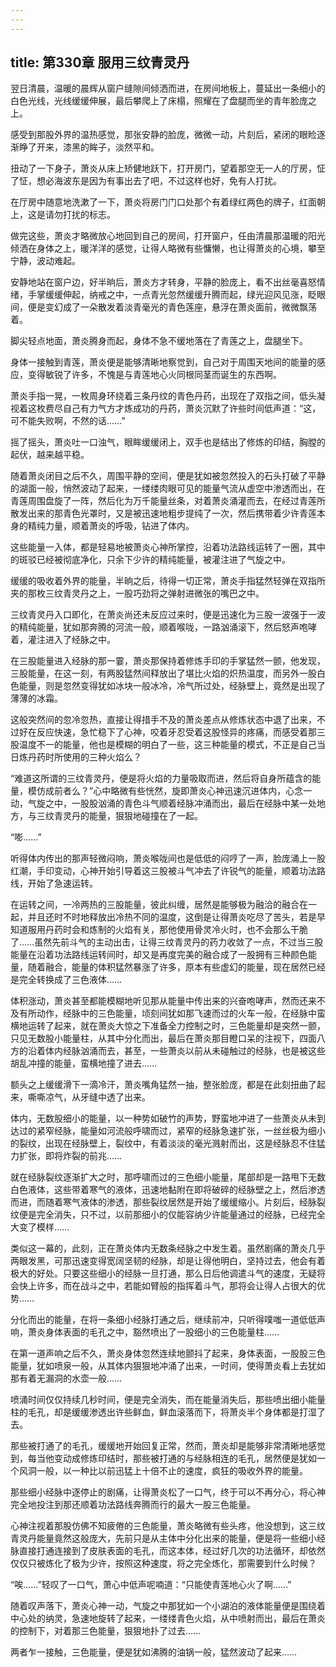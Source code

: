```yaml
---
---
---
```

title: 第330章 服用三纹青灵丹
---



翌日清晨，温暖的晨辉从窗户缝隙间倾洒而进，在房间地板上，蔓延出一条细小的白色光线，光线缓缓伸展，最后攀爬上了床榻，照耀在了盘腿而坐的青年脸庞之上。

感受到那股外界的温热感觉，那张安静的脸庞，微微一动，片刻后，紧闭的眼睑逐渐睁了开来，漆黑的眸子，淡然平和。

扭动了一下身子，萧炎从床上矫健地跃下，打开房门，望着那空无一人的厅房，怔了怔，想必海波东是因为有事出去了吧，不过这样也好，免有人打扰。

在厅房中随意地洗漱了一下，萧炎将房门门口处那个有着绿红两色的牌子，红面朝上，这是请勿打扰的标志。

做完这些，萧炎才略微放心地回到自己的房间，打开窗户，任由清晨那温暖的阳光倾洒在身体之上，暖洋洋的感觉，让得人略微有些慵懒，也让得萧炎的心境，攀至宁静，波动难起。

安静地站在窗户边，好半晌后，萧炎方才转身，平静的脸庞上，看不出丝毫喜怒情绪，手掌缓缓伸起，纳戒之中，一点青光忽然缓缓升腾而起，绿光迎风见涨，眨眼间，便是变幻成了一朵散发着淡青毫光的青色莲座，悬浮在萧炎面前，微微飘荡着。

脚尖轻点地面，萧炎腾身而起，身体不急不缓地落在了青莲之上，盘腿坐下。

身体一接触到青莲，萧炎便是能够清晰地察觉到，自己对于周围天地间的能量的感应，变得敏锐了许多，不愧是与青莲地心火同根同茎而诞生的东西啊。

萧炎手指一晃，一枚周身环绕着三条丹纹的青色丹药，出现在了双指之间，低头凝视着这枚费尽自己有力气方才炼成功的丹药，萧炎沉默了许些时间低声道：“这，可不能失败啊，不然的话……”

摇了摇头，萧炎吐一口浊气，眼眸缓缓闭上，双手也是结出了修炼的印结，胸膛的起伏，越来越平稳。

随着萧炎闭目之后不久，周围平静的空间，便是犹如被忽然投入的石头打破了平静的湖面一般，悄然波动了起来，一缕缕肉眼可见的能量气流从虚空中渗透而出，在青莲周围盘旋了一阵，然后化为万千能量丝条，对着萧炎涌灌而去，在经过青莲所散发出来的那青色光罩时，又是被迅速地粗步提纯了一次，然后携带着少许青莲本身的精纯力量，顺着萧炎的呼吸，钻进了体内。

这些能量一入体，都是轻易地被萧炎心神所掌控，沿着功法路线运转了一圈，其中的斑驳已经被彻底净化，只余下少许的精纯能量，被灌注进了气旋之中。

缓缓的吸收着外界的能量，半晌之后，待得一切正常，萧炎手指猛然轻弹在双指所夹的那枚三纹青灵丹之上，一股巧劲将之弹射进微张的嘴巴之中。

三纹青灵丹入口即化，在萧炎尚还未反应过来时，便是迅速化为三股一波强于一波的精纯能量，犹如那奔腾的河流一般，顺着喉咙，一路汹涌滚下，然后怒声咆哮着，灌注进入了经脉之中。

在三股能量进入经脉的那一霎，萧炎那保持着修炼手印的手掌猛然一颤，他发现，三股能量，在这一刻，有两股猛然间释放出了堪比火焰的炽热温度，而另外一股白色能量，则是忽然变得犹如冰块一般冰冷，冷气所过处，经脉壁上，竟然是出现了薄薄的冰霜。

这般突然间的忽冷忽热，直接让得措手不及的萧炎差点从修炼状态中退了出来，不过好在反应快速，急忙稳下了心神，咬着牙忍受着这股怪异的疼痛，而感受着那三股温度不一的能量，他也是模糊的明白了一些，这三种能量的模式，不正是自己当日炼丹药时所使用的三种火焰么？

“难道这所谓的三纹青灵丹，便是将火焰的力量吸取而进，然后将自身所蕴含的能量，模仿成前者么？”心中略微有些恍然，旋即萧炎心神迅速沉进体内，心念一动，气旋之中，一股股汹涌的青色斗气顺着经脉冲涌而出，最后在经脉中某一处地方，与三纹青灵丹的能量，狠狠地碰撞在了一起。

“嘭……”

听得体内传出的那声轻微闷响，萧炎喉咙间也是低低的闷哼了一声，脸庞涌上一股红潮，手印变动，心神开始引导着这三股被斗气冲去了许锐气的能量，顺着功法路线，开始了急速运转。

在运转之间，一冷两热的三股能量，彼此纠缠，居然是能够极为融洽的融合在一起，并且还时不时地释放出冷热不同的温度，这倒是让得萧炎吃尽了苦头，若是早知道服用丹药时会和炼制的火焰有关，那他使用骨灵冷火时，也不会那么干脆了……虽然先前斗气的主动出击，让得三纹青灵丹的药力收敛了一点，不过当三股能量在沿着功法路线运转间时，却又是再度完美的融合成了一股拥有三种颜色能量，随着融合，能量的体积猛然暴涨了许多，原本有些虚幻的能量，现在居然已经是完全转换成了三色液体……

体积涨动，萧炎甚至都能模糊地听见那从能量中传出来的兴奋咆哮声，然而还来不及有所动作，经脉中的三色能量，顷刻间犹如那飞速而过的火车一般，在经脉中蛮横地运转了起来，就在萧炎大惊之下准备全力控制之时，三色能量却是突然一颤，只见无数股小能量柱，从其中分化而出，最后在萧炎那目瞪口呆的注视下，四面八方的沿着体内经脉汹涌而去，甚至，一些萧炎以前从未碰触过的经脉，也是被这些胡乱冲撞的能量，蛮横地撞了进去……

额头之上缓缓滑下一滴冷汗，萧炎嘴角猛然一抽，整张脸庞，都是在此刻扭曲了起来，嘶嘶凉气，从牙缝中透了出来。

体内，无数股细小的能量，以一种势如破竹的声势，野蛮地冲进了一些萧炎从未到达过的紧窄经脉，能量如河流般呼啸而过，紧窄的经脉急速扩张，一丝丝极为细小的裂纹，出现在经脉壁上，裂纹中，有着淡淡的毫光溅射而出，这是经脉忍不住猛力扩张，即将炸裂的前兆……

就在经脉裂纹逐渐扩大之时，那呼啸而过的三色细小能量，尾部却是一路甩下无数白色液体，这些带着寒气的液体，迅速地黏附在即将破碎的经脉壁之上，然后渗透而进，而随着寒气液体的渗透，那些裂纹居然是开始了缓缓缩小。片刻后，经脉裂纹便是完全消失，只不过，以前那细小的仅能容纳少许能量通过的经脉，已经完全大变了模样……

类似这一幕的，此刻，正在萧炎体内无数条经脉之中发生着。虽然剧痛的萧炎几乎两眼发黑，可那迅速变得宽阔坚韧的经脉，却是让得他明白，坚持过去，他会有着极大的好处。只要这些细小的经脉一旦打通，那么日后他调遣斗气的速度，无疑将会快上许多，而在战斗之中，若能如臂般的指挥着斗气，那将会让得人占很大的优势……

分化而出的能量，在将一条细小经脉打通之后，继续前冲，只听得噗嗤一道低低声响，萧炎身体表面的毛孔之中，豁然喷出了一股细小的三色能量柱……

在第一道声响之后不久，萧炎身体忽然连续地颤抖了起来，身体表面，一股股三色能量，犹如喷泉一般，从其体内狠狠地冲涌了出来，一时间，使得萧炎看上去犹如那有着无漏洞的水壶一般……

喷涌时间仅仅持续几秒时间，便是完全消失，而在能量消失后，那些喷出细小能量柱的毛孔，却是缓缓渗透出许些鲜血，鲜血滚落而下，将萧炎半个身体都是打湿了去。

那些被打通了的毛孔，缓缓地开始回复正常，然而，萧炎却是能够非常清晰地感觉到，每当他变动成修炼印结时，那些被打通的与经脉相连的毛孔，居然便是犹如一个风洞一般，以一种比以前迅猛上十倍不止的速度，疯狂的吸收外界的能量。

那些细小经脉中逐停止的剧痛，让得萧炎松了一口气，终于可以不再分心，将心神完全地投注到那还顺着功法路线奔腾而行的最大一股三色能量。

心神注视着那股仿佛不知疲倦的三色能量，萧炎略微有些头疼，他没想到，这三纹青灵丹能量竟然这般庞大，先前只是从主体中分化出来的能量，便是将一些细小经脉直接打通连接到了皮肤表面的毛孔，而这本体，经过好几次的功法循环，却依然仅仅只被炼化了极为少许，按照这种速度，将之完全炼化，那需要到什么时候？

“唉……”轻叹了一口气，萧心中低声呢喃道：“只能使青莲地心火了啊……”

随着叹声落下，萧炎心神一动，气旋之中那犹如一个小湖泊的液体能量便是围绕着中心处的纳灵，急速地旋转了起来，一缕缕青色火焰，从中喷射而出，最后在萧炎的控制下，对着那三色能量，狠狠地扑了过去……

两者乍一接触，三色能量，便是犹如沸腾的油锅一般，猛然波动了起来……